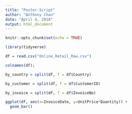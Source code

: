 ```yaml
---
title: "Poster-Script"
author: "Anthony Chan"
date: "April 4, 2018"
output: html_document
---
```


```r
knitr::opts_chunk$set(echo = TRUE)
```

```r
library(tidyverse)
```

```r
df = read.csv("Online_Retail_Raw.csv")

colnames(df);
```

```r
by_country = split(df, f = df$Country)

by_customer = split(df, f = df$CustomerID)

by_invoice = split(df, f = df$InvoiceNo)
```

```r
ggplot(df, aes(x=InvoiceDate, y=UnitPrice*Quantity)) +
  geom_bar()
```